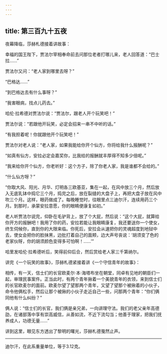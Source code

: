 ```yaml
---
---
---
```

title: 第三百九十五夜
---






夜幕降临，莎赫札德接着讲故事：





幸福的国王陛下，贾法尔宰相奉命前去问那位老者打哪儿来，老人回答道：“巴士拉……”

贾法尔又问：“老人家到哪里去呀？”

“巴格达……”

“到巴格达去有什么事呀？”

“我害眼病，找点儿药去。”

哈伦·拉希德对贾法尔说：“贾法尔，跟老人开个玩笑吧！”

贾法尔说：“若跟他开玩笑，必定会招来一串不中听的话。”

“有我担着呢！你就跟他开个玩笑吧！”

贾法尔对老人说：“老人家，如果我能给你开个仙方，你将给我什么报酬呢？”

“如真有仙方，安拉必定会嘉奖你，比我给的报酬就丰厚得不知多少倍呢。”

“我来给你开个仙方，你老听好：这个方子，除了你老人家，我是谁都不会给的。”

“什么仙方呀？”

“你取大风、阳光、月华、灯明各三欧基亚，集在一起，在风中放三个月，然后放入无底乳钵中捣它三个月，捣完之后，放在裂缝的大盘子上，再把大盘子放在风中吹三个月。这样，眼药做成了。每晚睡觉时，往眼里点三迪尔汗，连续用药三个月。到那时，承蒙安拉意愿，你的眼睛便康复如初。”

老人听贾法尔说完，仰卧在毛驴背上，放了个大屁，然后说：“这个大屁，就算给你开方的报酬吧！我用了你的药，安拉若能让我眼睛康复，我还要送你一个使女，终生伺候你，直到你的大限来临。你死后，安拉会从速把你的灵魂超度到地狱中去，使女会把你的脸抹黑，边批打着自己的面颊，边大声号丧说：‘胡须变了色的老家伙呀，你的胡须颜色变得多可怕啊！……’”

哈里发哈伦·拉希德听后，笑得前仰后合，然后赏给老人家三千第纳尔。





讲完《一个玩笑的故事》，莎赫札德紧接着讲《一个守信青年的故事》：

相传，有一天，信士们的长官欧麦尔·本·海塔布坐在朝堂，同卓有见地的朝臣们一起，审理民事案件。正当此时，有两个青年揪着一个美貌青年的衣领，来到信士们的长官欧麦尔的面前。欧麦尔望了望那两个青年，又望了望那个被揪着的小伙子，命令他俩松手，然后让那个被揪的小伙子走近自己一些，问那两个青年：“你们俩同他有什么纠纷？”

俩人说：“信士们的长官，我们俩是亲兄弟，一向讲理守法。我们的老父亲年高德劭，在诸部落中享有崇高威信，从善如流，不近下流勾当；他善于理家，把我们抚养成人，功德无量……”





讲到这里，眼见东方透出了黎明的曙光，莎赫札德戛然止声。



***





迪尔汗，在此系重量单位，等于3.12克。​​​
